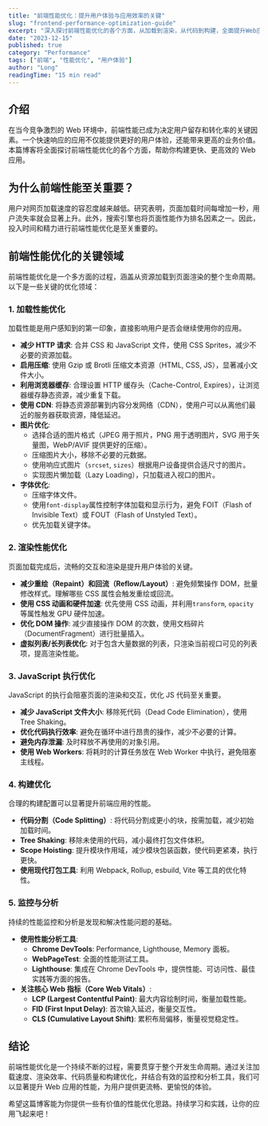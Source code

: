 ```yaml
---
title: "前端性能优化：提升用户体验与应用效率的关键"
slug: "frontend-performance-optimization-guide"
excerpt: "深入探讨前端性能优化的各个方面，从加载到渲染，从代码到构建，全面提升Web应用的响应速度和用户体验。"
date: "2023-12-15"
published: true
category: "Performance"
tags: ["前端", "性能优化", "用户体验"]
author: "Long"
readingTime: "15 min read"
---
```



## 介绍

在当今竞争激烈的 Web 环境中，前端性能已成为决定用户留存和转化率的关键因素。一个快速响应的应用不仅能提供更好的用户体验，还能带来更高的业务价值。本篇博客将全面探讨前端性能优化的各个方面，帮助你构建更快、更高效的 Web 应用。

## 为什么前端性能至关重要？

用户对网页加载速度的容忍度越来越低。研究表明，页面加载时间每增加一秒，用户流失率就会显著上升。此外，搜索引擎也将页面性能作为排名因素之一。因此，投入时间和精力进行前端性能优化是至关重要的。

## 前端性能优化的关键领域

前端性能优化是一个多方面的过程，涵盖从资源加载到页面渲染的整个生命周期。以下是一些关键的优化领域：

### 1. 加载性能优化

加载性能是用户感知到的第一印象，直接影响用户是否会继续使用你的应用。

- **减少 HTTP 请求**: 合并 CSS 和 JavaScript 文件，使用 CSS Sprites，减少不必要的资源加载。
- **启用压缩**: 使用 Gzip 或 Brotli 压缩文本资源（HTML, CSS, JS），显著减小文件大小。
- **利用浏览器缓存**: 合理设置 HTTP 缓存头（Cache-Control, Expires），让浏览器缓存静态资源，减少重复下载。
- **使用 CDN**: 将静态资源部署到内容分发网络（CDN），使用户可以从离他们最近的服务器获取资源，降低延迟。
- **图片优化**:
  - 选择合适的图片格式（JPEG 用于照片，PNG 用于透明图片，SVG 用于矢量图，WebP/AVIF 提供更好的压缩）。
  - 压缩图片大小，移除不必要的元数据。
  - 使用响应式图片（`srcset`, `sizes`）根据用户设备提供合适尺寸的图片。
  - 实现图片懒加载（Lazy Loading），只加载进入视口的图片。
- **字体优化**:
  - 压缩字体文件。
  - 使用`font-display`属性控制字体加载和显示行为，避免 FOIT（Flash of Invisible Text）或 FOUT（Flash of Unstyled Text）。
  - 优先加载关键字体。

### 2. 渲染性能优化

页面加载完成后，流畅的交互和渲染是提升用户体验的关键。

- **减少重绘（Repaint）和回流（Reflow/Layout）**: 避免频繁操作 DOM，批量修改样式。理解哪些 CSS 属性会触发重绘或回流。
- **使用 CSS 动画和硬件加速**: 优先使用 CSS 动画，并利用`transform`, `opacity`等属性触发 GPU 硬件加速。
- **优化 DOM 操作**: 减少直接操作 DOM 的次数，使用文档碎片（DocumentFragment）进行批量插入。
- **虚拟列表/长列表优化**: 对于包含大量数据的列表，只渲染当前视口可见的列表项，提高渲染性能。

### 3. JavaScript 执行优化

JavaScript 的执行会阻塞页面的渲染和交互，优化 JS 代码至关重要。

- **减少 JavaScript 文件大小**: 移除死代码（Dead Code Elimination），使用 Tree Shaking。
- **优化代码执行效率**: 避免在循环中进行昂贵的操作，减少不必要的计算。
- **避免内存泄漏**: 及时释放不再使用的对象引用。
- **使用 Web Workers**: 将耗时的计算任务放在 Web Worker 中执行，避免阻塞主线程。

### 4. 构建优化

合理的构建配置可以显著提升前端应用的性能。

- **代码分割（Code Splitting）**: 将代码分割成更小的块，按需加载，减少初始加载时间。
- **Tree Shaking**: 移除未使用的代码，减小最终打包文件体积。
- **Scope Hoisting**: 提升模块作用域，减少模块包装函数，使代码更紧凑，执行更快。
- **使用现代打包工具**: 利用 Webpack, Rollup, esbuild, Vite 等工具的优化特性。

### 5. 监控与分析

持续的性能监控和分析是发现和解决性能问题的基础。

- **使用性能分析工具**:
  - **Chrome DevTools**: Performance, Lighthouse, Memory 面板。
  - **WebPageTest**: 全面的性能测试工具。
  - **Lighthouse**: 集成在 Chrome DevTools 中，提供性能、可访问性、最佳实践等方面的报告。
- **关注核心 Web 指标（Core Web Vitals）**:
  - **LCP (Largest Contentful Paint)**: 最大内容绘制时间，衡量加载性能。
  - **FID (First Input Delay)**: 首次输入延迟，衡量交互性。
  - **CLS (Cumulative Layout Shift)**: 累积布局偏移，衡量视觉稳定性。

## 结论

前端性能优化是一个持续不断的过程，需要贯穿于整个开发生命周期。通过关注加载速度、渲染效率、代码质量和构建优化，并结合有效的监控和分析工具，我们可以显著提升 Web 应用的性能，为用户提供更流畅、更愉悦的体验。

希望这篇博客能为你提供一些有价值的性能优化思路。持续学习和实践，让你的应用飞起来吧！<Twemoji emoji="sparkles" />
